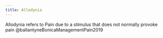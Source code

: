 ```yaml
---
title: Allodynia
---
```



Allodynia refers to Pain due to a stimulus that does not normally provoke pain @ballantyneBonicaManagementPain2019